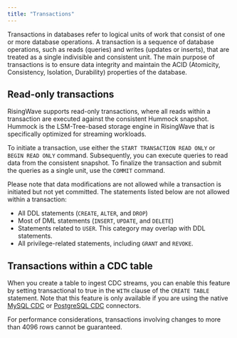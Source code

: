 ```yaml
---
title: "Transactions"
---
```


Transactions in databases refer to logical units of work that consist of one or more database operations. A transaction is a sequence of database operations, such as reads (queries) and writes (updates or inserts), that are treated as a single indivisible and consistent unit. The main purpose of transactions is to ensure data integrity and maintain the ACID (Atomicity, Consistency, Isolation, Durability) properties of the database.

## Read-only transactions

RisingWave supports read-only transactions, where all reads within a transaction are executed against the consistent Hummock snapshot. Hummock is the LSM-Tree-based storage engine in RisingWave that is specifically optimized for streaming workloads.

To initiate a transaction, use either the `START TRANSACTION READ ONLY` or `BEGIN READ ONLY` command. Subsequently, you can execute queries to read data from the consistent snapshot. To finalize the transaction and submit the queries as a single unit, use the `COMMIT` command.

Please note that data modifications are not allowed while a transaction is initiated but not yet committed. The statements listed below are not allowed within a transaction:

- All DDL statements (`CREATE`, `ALTER`, and `DROP`)
- Most of DML statements (`INSERT`, `UPDATE`, and `DELETE`)
- Statements related to `USER`. This category may overlap with DDL statements.
- All privilege-related statements, including `GRANT` and `REVOKE`.

## Transactions within a CDC table

When you create a table to ingest CDC streams, you can enable this feature by setting transactional to true in the `WITH` clause of the `CREATE TABLE` statement. Note that this feature is only available if you are using the native [MySQL CDC](/integrations/sources/mysql-cdc) or [PostgreSQL CDC](/integrations/sources/postgresql-cdc) connectors.

For performance considerations, transactions involving changes to more than 4096 rows cannot be guaranteed.


